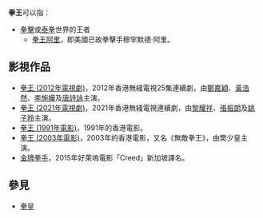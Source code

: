 '''拳王'''可以指：

*[[拳擊|拳擊]]或[[泰拳|泰拳]]世界的王者
**[[拳王阿里|拳王阿里]]，即美國已故拳擊手穆罕默德·阿里。

==影視作品==
*[[拳王_(2012年電視劇)|拳王 (2012年電視劇)]]，2012年香港無綫電視25集連續劇，由[[鄭嘉穎|鄭嘉穎]]、[[黃浩然_(演員)|黃浩然]]、[[李施嬅|李施嬅]]及[[唐詩詠|唐詩詠]]主演。
*[[拳王_(2021年電視劇)|拳王 (2021年電視劇)]]，2021年香港無綫電視連續劇，由[[黎耀祥|黎耀祥]]、[[張振朗|張振朗]]及[[姚子羚|姚子羚]]主演。
*[[拳王_(1991年電影)|拳王 (1991年電影)]]，1991年的香港電影。
*[[拳王_(2003年電影)|拳王 (2003年電影)]]，2003年的香港電影，又名《無敵拳王》，由樊少皇主演。
*[[金牌拳手|金牌拳手]]，2015年好萊塢電影「Creed」新加坡譯名。


==參見==
* [[拳皇|拳皇]]
{{disambig|Q|cat=二字消歧義}}